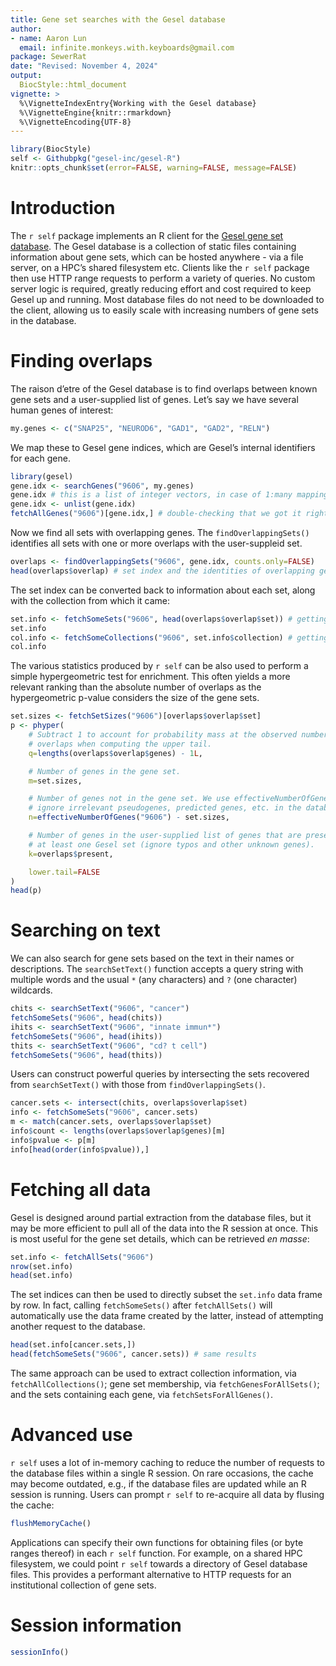 ```yaml
---
title: Gene set searches with the Gesel database
author:
- name: Aaron Lun
  email: infinite.monkeys.with.keyboards@gmail.com
package: SewerRat
date: "Revised: November 4, 2024"
output:
  BiocStyle::html_document
vignette: >
  %\VignetteIndexEntry{Working with the Gesel database}
  %\VignetteEngine{knitr::rmarkdown}
  %\VignetteEncoding{UTF-8}
---
```


```r
library(BiocStyle)
self <- Githubpkg("gesel-inc/gesel-R")
knitr::opts_chunk$set(error=FALSE, warning=FALSE, message=FALSE)
```

# Introduction

The `r self` package implements an R client for the [Gesel gene set database](https://github.com/LTLA/gesel-feedstock).
The Gesel database is a collection of static files containing information about gene sets, which can be hosted anywhere - via a file server, on a HPC's shared filesystem etc. 
Clients like the `r self` package then use HTTP range requests to perform a variety of queries.
No custom server logic is required, greatly reducing effort and cost required to keep Gesel up and running.
Most database files do not need to be downloaded to the client, allowing us to easily scale with increasing numbers of gene sets in the database.

# Finding overlaps

The raison d'etre of the Gesel database is to find overlaps between known gene sets and a user-supplied list of genes.
Let's say we have several human genes of interest:

```r
my.genes <- c("SNAP25", "NEUROD6", "GAD1", "GAD2", "RELN")
```

We map these to Gesel gene indices, which are Gesel's internal identifiers for each gene.

```r
library(gesel)
gene.idx <- searchGenes("9606", my.genes)
gene.idx # this is a list of integer vectors, in case of 1:many mappings.
gene.idx <- unlist(gene.idx)
fetchAllGenes("9606")[gene.idx,] # double-checking that we got it right.
```

Now we find all sets with overlapping genes.
The `findOverlappingSets()` identifies all sets with one or more overlaps with the user-suppleid set.

```r
overlaps <- findOverlappingSets("9606", gene.idx, counts.only=FALSE)
head(overlaps$overlap) # set index and the identities of overlapping genes.
```

The set index can be converted back to information about each set, along with the collection from which it came:

```r
set.info <- fetchSomeSets("9606", head(overlaps$overlap$set)) # getting details of the top sets
set.info
col.info <- fetchSomeCollections("9606", set.info$collection) # getting details of the collections
col.info
```

The various statistics produced by `r self` can be also used to perform a simple hypergeometric test for enrichment.
This often yields a more relevant ranking than the absolute number of overlaps as the hypergeometric p-value considers the size of the gene sets.

```r
set.sizes <- fetchSetSizes("9606")[overlaps$overlap$set]
p <- phyper(
    # Subtract 1 to account for probability mass at the observed number of
    # overlaps when computing the upper tail.
    q=lengths(overlaps$overlap$genes) - 1L,

    # Number of genes in the gene set.
    m=set.sizes,

    # Number of genes not in the gene set. We use effectiveNumberOfGenes() to
    # ignore irrelevant pseudogenes, predicted genes, etc. in the database.
    n=effectiveNumberOfGenes("9606") - set.sizes,

    # Number of genes in the user-supplied list of genes that are present in
    # at least one Gesel set (ignore typos and other unknown genes).
    k=overlaps$present,

    lower.tail=FALSE
)
head(p)
```

# Searching on text

We can also search for gene sets based on the text in their names or descriptions.
The `searchSetText()` function accepts a query string with multiple words and the usual `*` (any characters) and `?` (one character) wildcards.

```r
chits <- searchSetText("9606", "cancer")
fetchSomeSets("9606", head(chits))
ihits <- searchSetText("9606", "innate immun*")
fetchSomeSets("9606", head(ihits))
thits <- searchSetText("9606", "cd? t cell")
fetchSomeSets("9606", head(thits))
```

Users can construct powerful queries by intersecting the sets recovered from `searchSetText()` with those from `findOverlappingSets()`.

```r
cancer.sets <- intersect(chits, overlaps$overlap$set)
info <- fetchSomeSets("9606", cancer.sets)
m <- match(cancer.sets, overlaps$overlap$set)
info$count <- lengths(overlaps$overlap$genes)[m]
info$pvalue <- p[m]
info[head(order(info$pvalue)),]
```

# Fetching all data

Gesel is designed around partial extraction from the database files,
but it may be more efficient to pull all of the data into the R session at once.
This is most useful for the gene set details, which can be retrieved _en masse_:

```r
set.info <- fetchAllSets("9606")
nrow(set.info)
head(set.info)
```

The set indices can then be used to directly subset the `set.info` data frame by row.
In fact, calling `fetchSomeSets()` after `fetchAllSets()` will automatically use the data frame created by the latter,
instead of attempting another request to the database.

```r
head(set.info[cancer.sets,])
head(fetchSomeSets("9606", cancer.sets)) # same results
```

The same approach can be used to extract collection information, via `fetchAllCollections()`;
gene set membership, via `fetchGenesForAllSets()`;
and the sets containing each gene, via `fetchSetsForAllGenes()`.

# Advanced use 

`r self` uses a lot of in-memory caching to reduce the number of requests to the database files within a single R session.
On rare occasions, the cache may become outdated, e.g., if the database files are updated while an R session is running.
Users can prompt `r self` to re-acquire all data by flusing the cache:

```r
flushMemoryCache()
```

Applications can specify their own functions for obtaining files (or byte ranges thereof) in each `r self` function.
For example, on a shared HPC filesystem, we could point `r self` towards a directory of Gesel database files.
This provides a performant alternative to HTTP requests for an institutional collection of gene sets.

# Session information {-}

```r
sessionInfo()
```
